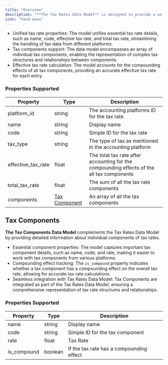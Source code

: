 ```yaml
---
title: "Overview"
description: "**The Tax Rates Data Model** is designed to provide a unified representation of tax rates across various accounting platforms."
icon: "hand-wave"
---
```


* Unified tax rate properties: The model unifies essential tax rate details, such as name, code, effective tax rate, and total tax rate, streamlining the handling of tax data from different platforms.
* Tax components support: The data model encompasses an array of individual tax components, enabling the representation of complex tax structures and relationships between components.
* Effective tax rate calculation: The model accounts for the compounding effects of all tax components, providing an accurate effective tax rate for each entry.

  
### Properties Supported

| Property             | Type                                            | Description                                                                               |
| -------------------- | ----------------------------------------------- | ----------------------------------------------------------------------------------------- |
| platform\_id         | string                                          | The accounting platforms ID for the tax rate                                              |
| name                 | string                                          | Display name                                                                              |
| code                 | string                                          | Simple ID for the tax rate                                                                |
| tax\_type            | string                                          | The type of tax as mentioned in the accounting platform                                   |
| effective\_tax\_rate | float                                           | The total tax rate after accounting for the compounding effects of the all tax components |
| total\_tax\_rate     | float                                           | The sum of all the tax rate components                                                    |
| components           | [Tax Component](/docs/tax-rates#tax-components) | An array of all the tax components                                                        |

  
## Tax Components

**The Tax Components Data Model** complements the Tax Rates Data Model by providing detailed information about individual components of tax rates.

* Essential component properties: The model captures important tax component details, such as name, code, and rate, making it easier to work with tax components from various platforms.
* Compounding effect tracking: The `is_compound` property indicates whether a tax component has a compounding effect on the overall tax rate, allowing for accurate tax rate calculations.
* Seamless integration with Tax Rates Data Model: Tax Components are integrated as part of the Tax Rates Data Model, ensuring a comprehensive representation of tax rate structures and relationships.

  
### Properties Supported

| Property     | Type    | Description                              |
| ------------ | ------- | ---------------------------------------- |
| name         | string  | Display name                             |
| code         | string  | Simple ID for the tax component          |
| rate         | float   | Tax Rate                                 |
| is\_compound | boolean | If the tax rate has a compounding effect |